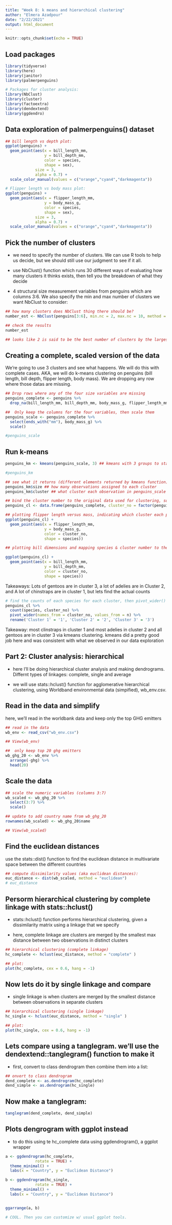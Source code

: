 ```yaml
---
title: "Week 8: k means and hierarchical clustering"
author: "Elmera Azadpour"
date: "2/22/2021"
output: html_document
---
```


```r
knitr::opts_chunk$set(echo = TRUE)
```

## Load packages
```r
library(tidyverse)
library(here)
library(janitor)
library(palmerpenguins)

# Packages for cluster analysis:
library(NbClust)
library(cluster)
library(factoextra)
library(dendextend)
library(ggdendro)
```

## Data exploration of palmerpenguins() dataset
```r
## bill length vs depth plot:
ggplot(penguins) +
  geom_point(aes(x = bill_length_mm, 
                 y = bill_depth_mm, 
                 color = species,
                 shape = sex),
             size = 3,
             alpha = 0.7) +
  scale_color_manual(values = c("orange","cyan4","darkmagenta"))

# Flipper length vs body mass plot: 
ggplot(penguins) +
  geom_point(aes(x = flipper_length_mm, 
                 y = body_mass_g, 
                 color = species,
                 shape = sex),
             size = 3,
             alpha = 0.7) +
  scale_color_manual(values = c("orange","cyan4","darkmagenta"))
```

## Pick the number of clusters

- we need to specify the number of clusters. We can use R tools to help us decide, but we should still use our judgment to see if it all.

- use NbClust() function which runs 30 different ways of evaluating how many clusters it thinks exists, then tell you the breakdown of what they decide

- 4 structural size measurement variables from penguins which are columns 3:6. We also specify the min and max number of clusters we want NbClust to consider:

```r
## how many clusters does NbClust thing there should be?
number_est <- NbClust(penguins[3:6], min.nc = 2, max.nc = 10, method = "kmeans")

## check the results
number_est

## looks like 2 is said to be the best number of clusters by the largest number of algorithms (8 / 30) but..... should probably be 3 clusters with one cluster for each species
```

## Creating a complete, scaled version of the data

We're going to use 3 clusters and see what happens. We will do this with complete cases. AKA, we will do k-means clustering on penguins (bill length, bill depth, flipper length, body mass). We are dropping any row where those datas are missing. 

```r
## Drop rows where any of the four size variables are missing
penguins_complete <- penguins %>% 
  drop_na(bill_length_mm, bill_depth_mm, body_mass_g, flipper_length_mm)

##  Only keep the columns for the four variables, then scale them
penguins_scale <- penguins_complete %>% 
  select(ends_with("mm"), body_mass_g) %>% 
  scale()

#penguins_scale
```


## Run k-means
```r
penguins_km <- kmeans(penguins_scale, 3) ## kmeans with 3 groups to start

#penguins_km
```


```r
## see what it returns (different elements returned by kmeans function):
penguins_km$size ## how many observations assigned to each cluster
penguins_km$cluster ## what cluster each observation in penguins_scale is assigned to

## bind the cluster number to the original data used for clustering, so that we can see what cluster each penguin is assigned to
penguins_cl <- data.frame(penguins_complete, cluster_no = factor(penguins_km$cluster))

## plotting flipper length versus mass, indicating which cluster each penguin is assigned to:
ggplot(penguins_cl) +
  geom_point(aes(x = flipper_length_mm, 
                 y = body_mass_g, 
                 color = cluster_no,
                 shape = species))

## plotting bill dimensions and mapping species & cluster number to the point shape and color aesthetics:

ggplot(penguins_cl) +
  geom_point(aes(x = bill_length_mm, 
                 y = bill_depth_mm, 
                 color = cluster_no,
                 shape = species))

```

Takeaways:
Lots of gentoos are in cluster 3, a lot of adelies are in Cluster 2, and A lot of chinstraps are in cluster 1, but lets find the actual counts

```r
# find the counts of each species for each cluster, then pivot_wider() to make it a contingency table:
penguins_cl %>% 
  count(species, cluster_no) %>% 
  pivot_wider(names_from = cluster_no, values_from = n) %>% 
  rename('Cluster 1' = '1', 'Cluster 2' = '2', 'Cluster 3' = '3')
```
Takeaway: most clinstraps in cluster 1 and most adelies in cluster 2 and all gentoos are in cluster 3 via kmeans clustering. kmeans did a pretty good job here and was consistent with what we observed in our data exploration

## Part 2: Cluster analysis: hierarchical

- here I'll be doing hierarchical cluster analysis and making dendrograms. Differnt types of linkages: complete, single and average

- we will use stats::hclust() function for agglomerative hierarchical clustering, using Worldband environmental data (simpified), wb_env.csv.

## Read in the data and simplify

here, we'll read in the worldbank data and keep only the top GHG emitters 

```r
## read in the data
wb_env <- read_csv("wb_env.csv")

## View(wb_env)

##  only keep top 20 ghg emitters
wb_ghg_20 <- wb_env %>% 
  arrange(-ghg) %>% 
  head(20)
```

## Scale the data

```r
## scale the numeric variables (columns 3:7)
wb_scaled <- wb_ghg_20 %>% 
  select(3:7) %>% 
  scale()

## update to add country name from wb_ghg_20
rownames(wb_scaled) <- wb_ghg_20$name

## View(wb_scaled) 
```

## Find the euclidean distances

use the stats::dist() function to find the euclidean distance in multivariate space between the different countries

```r
## compute dissimilarity values (aka euclidean distances):
euc_distance <- dist(wb_scaled, method = "euclidean")
# euc_distance
```


## Persorm hierarchical clustering by complete linkage with stats::hclust()

- stats::hclust() function performs hierarchical clustering, given a dissimilarity matrix using a linkage that we specify

- here, complete linkage are clusters are merged by the smallest max distance between two observations in distinct clusters

```r
## hierarchical clustering (complete linkage)
hc_complete <- hclust(euc_distance, method = "complete" )

## plot: 
plot(hc_complete, cex = 0.6, hang = -1)
```

## Now lets do it by single linkage and compare

- single linkage is when clusters are merged by the smallest distance between observations in separate clusters
```r
## hierarchical clustering (single linkage)
hc_single <- hclust(euc_distance, method = "single" )

## plot:
plot(hc_single, cex = 0.6, hang = -1)

```

## Lets compare using a tanglegram. we'll use the dendextend::tanglegram() function to make it

- first, convert to class dendrogram then combine them into a list:

```r
## onvert to class dendrogram
dend_complete <- as.dendrogram(hc_complete)
dend_simple <- as.dendrogram(hc_single)
```

## Now make a tanglegram:
```r
tanglegram(dend_complete, dend_simple)
```

## Plots dengrogram with ggplot instead

- to do this using te hc_complete data using ggdendrogram(), a ggplot wrapper

```r
a <- ggdendrogram(hc_complete, 
             rotate = TRUE) +
  theme_minimal() +
  labs(x = "Country", y = "Euclidean Distance")

b <- ggdendrogram(hc_single, 
             rotate = TRUE) +
  theme_minimal() +
  labs(x = "Country", y = "Euclidean Distance")


ggarrange(a, b)

# COOL. Then you can customize w/ usual ggplot tools. 
```

